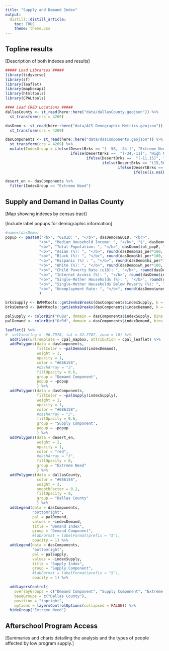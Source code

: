 ```yaml
---
title: "Supply and Demand Index"
output:
  distill::distill_article:
    toc: TRUE
    theme: theme.css
---
```


## Topline results
[Description of both indexes and results]

```r
##### Load Libraries #####
library(tidyverse)
library(sf)
library(leaflet)
library(mapboxapi)
library(htmltools)
library(CPALtools)

#### Load CRED Locations #####
dallasCounty <- st_read(here::here("data/dallasCounty.geojson")) %>%
  st_transform(crs = 4269)

dasDemo <- st_read(here::here("data/ACS Demographic Metrics.geojson")) %>%
  st_transform(crs = 4269)

dasComponents <- st_read(here::here("data/dasComponents.geojson")) %>%
  st_transform(crs = 4269) %>%
  mutate(IndexGroup = ifelse(DesertBrks == "[ -58, -34 ]", "Extreme Need", 
                             ifelse(DesertBrks ==  "(-34,-11]", "High Need", 
                                    ifelse(DesertBrks ==  "(-11,15]", "Moderate Need", 
                                           ifelse(DesertBrks == "(15,50]", "Moderate Excess", 
                                                  ifelse(DesertBrks == "(50,98]", "High Excess", 
                                                         ifelse(is.na(DesertBrks), NA, "ERROR")))))))

desert_en <- dasComponents %>%
  filter(IndexGroup == "Extreme Need")
```

## Supply and Demand in Dallas County
[Map showing indexes by census tract]

[Include label popups for demographic information]

```r
#names(dasDemo)
popup <- paste0("<b>", "GEOID: ", "</b>", dasDemo$GEOID, "<br>",
               "<b>", "Median Household Income: ", "</b>", "$", dasDemo$mhiE, "<br>",
               "<b>", "Total Population: ", "</b>", dasDemo$tot_popE, "<br>",
               "<b>", "Asian (%): ", "</b>", round(dasDemo$as_per*100, digits =1), "%", "<br>",
               "<b>", "Black (%): ", "</b>", round(dasDemo$bl_per*100, digits =1), "%", "<br>",
               "<b>", "Hispanic (%) : ", "</b>", round(dasDemo$hi_per*100, digits =1), "%", "<br>",
               "<b>", "White (%): ", "</b>", round(dasDemo$wh_per*100, digits =1), "%", "<br>",
               "<b>", "Child Poverty Rate (u18): ", "</b>", round(dasDemo$cpr*100, digits =1), "%", "<br>",
               "<b>", "Internet Access (%): ", "</b>", round(dasDemo$int_per*100, digits =1), "%", "<br>",
               "<b>", "Single-Mother Households (%): ", "</b>", round(dasDemo$smhh_per*100, digits =1), "%", "<br>",
               "<b>", "Single-Mother Households Below Poverty (%): ", "</b>", round(dasDemo$smhh_bpE*100, digits =1), "%", "<br>",
               "<b>", "Unemployment Rate: ", "</b>", round(dasDemo$unemE*100, digits =1), "%"
               )

brksSupply <- BAMMtools::getJenksBreaks(dasComponents$indexSupply, k = 6)
brksDemand <- BAMMtools::getJenksBreaks(dasComponents$indexDemand, k = 6)

palSupply <- colorBin("PuBu", domain = dasComponents$indexSupply, bins = brksSupply)
palDemand <- colorBin("OrRd", domain = dasComponents$indexDemand, bins = brksDemand)

leaflet() %>%
#  setView(lng = -96.7970, lat = 32.7767, zoom = 10) %>%
  addTiles(urlTemplate = cpal_mapbox, attribution = cpal_leaflet) %>%
  addPolygons(data = dasComponents,
              fillColor = ~palDemand(indexDemand),
              weight = 1,
              opacity = 1,
              color = "#686158",
              #dashArray = "3",
              fillOpacity = 0.6,
              group = "Demand Component",
              popup = ~popup
              ) %>%
  addPolygons(data = dasComponents,
              fillColor = ~palSupply(indexSupply),
              weight = 1,
              opacity = 1,
              color = "#686158",
              #dashArray = "3",
              fillOpacity = 0.6,
              group = "Supply Component",
              popup = ~popup
              ) %>%
  addPolygons(data = desert_en,
              weight = 2,
              opacity = 1,
              color = "red",
              #dashArray = "3",
              fillOpacity = 0,
              group = "Extreme Need"
              ) %>%
  addPolygons(data = dallasCounty,
              color = "#686158",
              weight = 3,
              smoothFactor = 0.2, 
              fillOpacity = 0,
              group = "Dallas County"
              ) %>%
  addLegend(data = dasComponents,
            "bottomright", 
            pal = palDemand, 
            values = ~indexDemand,
            title = "Demand Index",
            group = "Demand Component",
            #labFormat = labelFormat(prefix = "$"),
            opacity = 1) %>%
  addLegend(data = dasComponents,
            "bottomright", 
            pal = palSupply, 
            values = ~indexSupply,
            title = "Supply Index",
            group = "Supply Component",
            #labFormat = labelFormat(prefix = "$"),
            opacity = 1) %>%

  addLayersControl(
    overlayGroups = c("Demand Component", "Supply Component", "Extreme Need"),
    baseGroups = c("Dallas County"),
    position = "topright",
    options = layersControlOptions(collapsed = FALSE)) %>% 
  hideGroup("Extreme Need")
```

## Afterschool Program Access
[Summaries and charts detailing the analysis and the types of people affected by low program supply.]
